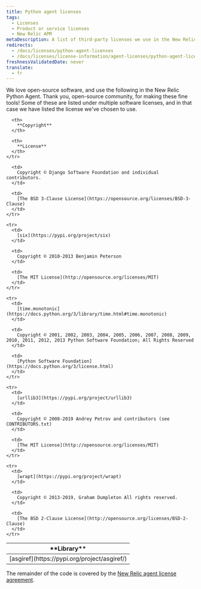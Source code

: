 ```yaml
---
title: Python agent licenses
tags:
  - Licenses
  - Product or service licenses
  - New Relic APM
metaDescription: A list of third-party licenses we use in the New Relic Python agent.
redirects:
  - /docs/licenses/python-agent-licenses
  - /docs/licenses/license-information/agent-licenses/python-agent-licenses
freshnessValidatedDate: never
translate:
  - fr
---
```


We love open-source software, and use the following in the New Relic Python Agent. Thank you, open-source community, for making these fine tools! Some of these are listed under multiple software licenses, and in that case we have listed the license we've chosen to use.

<table>
  <thead>
    <tr>
      <th width={150}>
        **Library**
      </th>

      <th>
        **Copyright**
      </th>

      <th>
        **License**
      </th>
    </tr>
  </thead>

  <tbody>
    <tr>
      <td>
        [asgiref](https://pypi.org/project/asgiref/)
      </td>

      <td>
        Copyright © Django Software Foundation and individual contributors.
      </td>

      <td>
        [The BSD 3-Clause License](https://opensource.org/licenses/BSD-3-Clause)
      </td>
    </tr>

    <tr>
      <td>
        [six](https://pypi.org/project/six)
      </td>

      <td>
        Copyright © 2010-2013 Benjamin Peterson
      </td>

      <td>
        [The MIT License](http://opensource.org/licenses/MIT)
      </td>
    </tr>

    <tr>
      <td>
        [time.monotonic](https://docs.python.org/3/library/time.html#time.monotonic)
      </td>

      <td>
        Copyright © 2001, 2002, 2003, 2004, 2005, 2006, 2007, 2008, 2009, 2010, 2011, 2012, 2013 Python Software Foundation; All Rights Reserved
      </td>

      <td>
        [Python Software Foundation](https://docs.python.org/3/license.html)
      </td>
    </tr>

    <tr>
      <td>
        [urllib3](https://pypi.org/project/urllib3)
      </td>

      <td>
        Copyright © 2008-2019 Andrey Petrov and contributors (see CONTRIBUTORS.txt)
      </td>

      <td>
        [The MIT License](http://opensource.org/licenses/MIT)
      </td>
    </tr>

    <tr>
      <td>
        [wrapt](https://pypi.org/project/wrapt)
      </td>

      <td>
        Copyright © 2013-2019, Graham Dumpleton All rights reserved.
      </td>

      <td>
        [The BSD 2-Clause License](http://opensource.org/licenses/BSD-2-Clause)
      </td>
    </tr>
  </tbody>
</table>

The remainder of the code is covered by the [New Relic agent license agreement](/docs/licenses/license-information/other-licenses/new-relic-agent-license).
